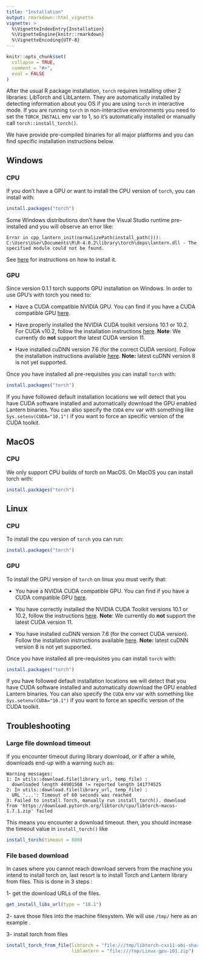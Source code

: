 ```yaml
---
title: "Installation"
output: rmarkdown::html_vignette
vignette: >
  %\VignetteIndexEntry{Installation}
  %\VignetteEngine{knitr::rmarkdown}
  %\VignetteEncoding{UTF-8}
---
```


```r
knitr::opts_chunk$set(
  collapse = TRUE,
  comment = "#>",
  eval = FALSE
)
```

After the usual R package installation, `torch` requires installing other 2 libraries: LibTorch and LibLantern. They are automatically installed by detecting information about you OS if you are using `torch` in interactive mode. If you are running `torch` in non-interactive environments you need to set the `TORCH_INSTALL` env var to 1, so it's automatically installed or manually call `torch::install_torch()`.

We have provide pre-compiled binaries for all major platforms and you can find specific installation instructions below.

## Windows

### CPU

If you don't have a GPU or want to install the CPU version of `torch`, you can install with:

```r
install.packages("torch")
```

Some Windows distributions don't have the Visual Studio runtime pre-installed and you will observe an error like:

    Error in cpp_lantern_init(normalizePath(install_path())): C:\Users\User\Documents\R\R-4.0.2\library\torch\deps\lantern.dll - The specified module could not be found.

See [here](https://github.com/mlverse/torch/issues/246#issuecomment-695097121) for instructions on how to install it.

### GPU

Since version 0.1.1 torch supports GPU installation on Windows. In order to use GPU's with torch you need to:

-   Have a CUDA compatible NVIDIA GPU. You can find if you have a CUDA compatible GPU [here](https://developer.nvidia.com/cuda-gpus#compute).

-   Have properly installed the NVIDIA CUDA toolkit versions 10.1 or 10.2. For CUDA v10.2, follow the installation instructions [here](https://docs.nvidia.com/cuda/archive/10.2/cuda-installation-guide-microsoft-windows/index.html). **Note**: We currently do **not** support the latest CUDA version 11.

-   Have installed cuDNN version 7.6 (for the correct CUDA version). Follow the installation instructions available [here](https://docs.nvidia.com/deeplearning/cudnn/archives/cudnn_765/cudnn-install/index.html). **Note:** latest cuDNN version 8 is not yet supported.

Once you have installed all pre-requisites you can install `torch` with:

```r
install.packages("torch")
```

If you have followed default installation locations we will detect that you have CUDA software installed and automatically download the GPU enabled Lantern binaries. You can also specify the `CUDA` env var with something like `Sys.setenv(CUDA="10.1")` if you want to force an specific version of the CUDA toolkit.

## MacOS

### CPU

We only support CPU builds of torch on MacOS. On MacOS you can install torch with:

```r
install.packages("torch")
```

## Linux

### CPU

To install the cpu version of `torch` you can run:

```r
install.packages("torch")
```

### GPU

To install the GPU version of `torch` on linux you must verify that:

-   You have a NVIDIA CUDA compatible GPU. You can find if you have a CUDA compatible GPU [here](https://developer.nvidia.com/cuda-gpus#compute).

-   You have correctly installed the NVIDIA CUDA Toolkit versions 10.1 or 10.2, follow the instructions [here](https://docs.nvidia.com/cuda/archive/10.2/cuda-installation-guide-linux/index.html). **Note**: We currently do **not** support the latest CUDA version 11.

-   You have installed cuDNN version 7.6 (for the correct CUDA version). Follow the installation instructions available [here](https://docs.nvidia.com/deeplearning/cudnn/archives/cudnn_765/cudnn-install/index.html#install-linux). **Note:** latest cuDNN version 8 is not yet supported.

Once you have installed all pre-requisites you can install `torch` with:

```r
install.packages("torch")
```

If you have followed default installation locations we will detect that you have CUDA software installed and automatically download the GPU enabled Lantern binaries. You can also specify the `CUDA` env var with something like `Sys.setenv(CUDA="10.1")` if you want to force an specific version of the CUDA toolkit.

## Troubleshooting

### Large file download timeout

If you encounter timeout during library download, or if after a while, downloads end-up with a warning such as:
```
Warning messages:
1: In utils::download.file(library_url, temp_file) :
  downloaded length 44901568 != reported length 141774525
2: In utils::download.file(library_url, temp_file) :
  URL '...': Timeout of 60 seconds was reached
3: Failed to install Torch, manually run install_torch(). download from 'https://download.pytorch.org/libtorch/cpu/libtorch-macos-1.7.1.zip' failed
```
This means you encounter a download timeout. 
then, you should increase the timeout value in `install_torch()` like 
```r
install_torch(timeout = 600)
```

### File based download

In cases where you cannot reach download servers from the machine you intend to install torch on,  last resort is to install Torch and Lantern library from files. This is done in 3 steps : 

1- get the download URLs of the files.

```r
get_install_libs_url(type = "10.1")
```

2- save those files into the machine filesystem. We will use `/tmp/` here as an example .

3- install torch from files

```r
install_torch_from_file(libtorch = "file:///tmp/libtorch-cxx11-abi-shared-with-deps-1.7.1%2Bcu101.zip",
                        liblantern = "file:///tmp/Linux-gpu-101.zip")
```

